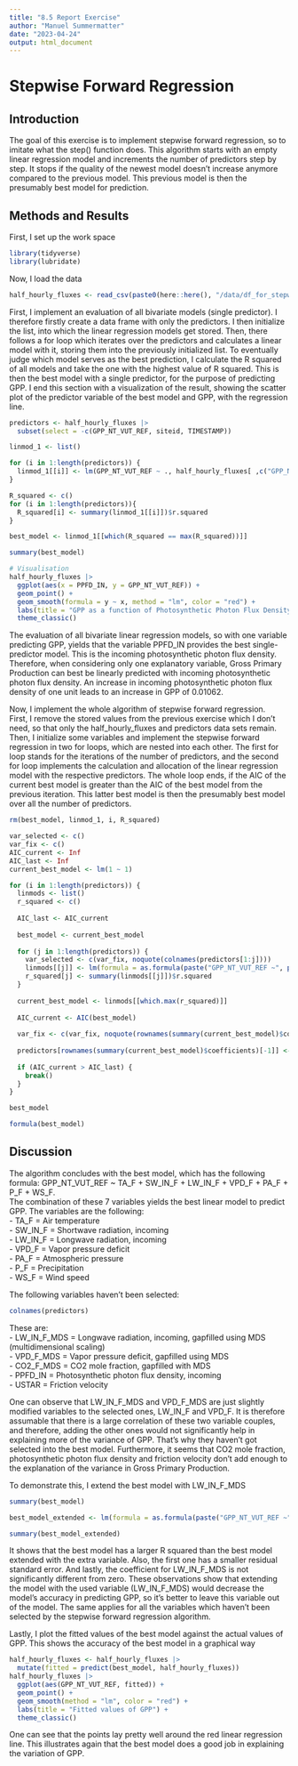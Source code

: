 ```yaml
---
title: "8.5 Report Exercise"
author: "Manuel Summermatter"
date: "2023-04-24"
output: html_document
---
```

# Stepwise Forward Regression

## Introduction
The goal of this exercise is to implement stepwise forward regression, so to imitate what the step() function does. This algorithm starts with an empty linear regression model and increments the number of predictors step by step. It stops if the quality of the newest model doesn't increase anymore compared to the previous model. This previous model is then the presumably best model for prediction.


## Methods and Results
First, I set up the work space
```r
library(tidyverse)
library(lubridate)
```

Now, I load the data
```r
half_hourly_fluxes <- read_csv(paste0(here::here(), "/data/df_for_stepwise_regression.csv"))
```

First, I implement an evaluation of all bivariate models (single predictor). I therefore firstly create a data frame with only the predictors. I then initialize the list, into which the linear regression models get stored. Then, there follows a for loop which iterates over the predictors and calculates a linear model with it, storing them into the previously initialized list. To eventually judge which model serves as the best prediction, I calculate the R squared of all models and take the one with the highest value of R squared. This is then the best model with a single predictor, for the purpose of predicting GPP. I end this section with a visualization of the result, showing the scatter plot of the predictor variable of the best model and GPP, with the regression line.
```r
predictors <- half_hourly_fluxes |> 
  subset(select = -c(GPP_NT_VUT_REF, siteid, TIMESTAMP))

linmod_1 <- list()

for (i in 1:length(predictors)) {
  linmod_1[[i]] <- lm(GPP_NT_VUT_REF ~ ., half_hourly_fluxes[ ,c("GPP_NT_VUT_REF", colnames(predictors)[i])])
}

R_squared <- c()
for (i in 1:length(predictors)){
  R_squared[i] <- summary(linmod_1[[i]])$r.squared
}

best_model <- linmod_1[[which(R_squared == max(R_squared))]]

summary(best_model)

# Visualisation
half_hourly_fluxes |>
  ggplot(aes(x = PPFD_IN, y = GPP_NT_VUT_REF)) +
  geom_point() +
  geom_smooth(formula = y ~ x, method = "lm", color = "red") +
  labs(title = "GPP as a function of Photosynthetic Photon Flux Density", x = rownames(summary(best_model)$coefficients)[2], y = "GPP") +
  theme_classic()
```

The evaluation of all bivariate linear regression models, so with one variable predicting GPP, yields that the variable PPFD_IN provides the best single-predictor model. This is the incoming photosynthetic photon flux density. Therefore, when considering only one explanatory variable, Gross Primary Production can best be linearly predicted with incoming photosynthetic photon flux density. An increase in incoming photosynthetic photon flux density of one unit leads to an increase in GPP of 0.01062.


Now, I implement the whole algorithm of stepwise forward regression.  
First, I remove the stored values from the previous exercise which I don't need, so that only the half_hourly_fluxes and predictors data sets remain. Then, I initialize some variables and implement the stepwise forward regression in two for loops, which are nested into each other. The first for loop stands for the iterations of the number of predictors, and the second for loop implements the calculation and allocation of the linear regression model with the respective predictors. The whole loop ends, if the AIC of the current best model is greater than the AIC of the best model from the previous iteration. This latter best model is then the presumably best model over all the number of predictors.
```r
rm(best_model, linmod_1, i, R_squared)

var_selected <- c()
var_fix <- c()
AIC_current <- Inf
AIC_last <- Inf
current_best_model <- lm(1 ~ 1)

for (i in 1:length(predictors)) {
  linmods <- list()
  r_squared <- c()
  
  AIC_last <- AIC_current
  
  best_model <- current_best_model
 
  for (j in 1:length(predictors)) {
    var_selected <- c(var_fix, noquote(colnames(predictors[1:j])))
    linmods[[j]] <- lm(formula = as.formula(paste("GPP_NT_VUT_REF ~", paste(var_selected, collapse = "+"))), data = half_hourly_fluxes)
    r_squared[j] <- summary(linmods[[j]])$r.squared
  }
  
  current_best_model <- linmods[[which.max(r_squared)]]
    
  AIC_current <- AIC(best_model)
    
  var_fix <- c(var_fix, noquote(rownames(summary(current_best_model)$coefficients)[-1]))
  
  predictors[rownames(summary(current_best_model)$coefficients)[-1]] <- NULL
  
  if (AIC_current > AIC_last) {
    break()
  }
}

best_model

formula(best_model)
```


## Discussion
The algorithm concludes with the best model, which has the following formula: GPP_NT_VUT_REF ~ TA_F + SW_IN_F + LW_IN_F + VPD_F + PA_F + P_F + WS_F.  
The combination of these 7 variables yields the best linear model to predict GPP. The variables are the following:  
- TA_F = Air temperature  
- SW_IN_F = Shortwave radiation, incoming  
- LW_IN_F = Longwave radiation, incoming  
- VPD_F = Vapor pressure deficit  
- PA_F = Atmospheric pressure  
- P_F = Precipitation  
- WS_F = Wind speed  

The following variables haven't been selected:
```r
colnames(predictors)
```

These are:  
- LW_IN_F_MDS = Longwave radiation, incoming, gapfilled using MDS (multidimensional scaling)  
- VPD_F_MDS = Vapor pressure deficit, gapfilled using MDS  
- CO2_F_MDS = CO2 mole fraction, gapfilled with MDS  
- PPFD_IN = Photosynthetic photon flux density, incoming  
- USTAR = Friction velocity  

One can observe that LW_IN_F_MDS and VPD_F_MDS are just slightly modified variables to the selected ones, LW_IN_F and VPD_F. It is therefore assumable that there is a large correlation of these two variable couples, and therefore, adding the other ones would not significantly help in explaining more of the variance of GPP. That's why they haven't got selected into the best model. Furthermore, it seems that CO2 mole fraction, photosynthetic photon flux density and friction velocity don't add enough to the explanation of the variance in Gross Primary Production.

To demonstrate this, I extend the best model with LW_IN_F_MDS
```r
summary(best_model)

best_model_extended <- lm(formula = as.formula(paste("GPP_NT_VUT_REF ~", paste(c(rownames(summary(best_model)$coefficients)[-1], "LW_IN_F_MDS"), collapse = "+"))), data = half_hourly_fluxes)

summary(best_model_extended)
```

It shows that the best model has a larger R squared than the best model extended with the extra variable. Also, the first one has a smaller residual standard error. And lastly, the coefficient for LW_IN_F_MDS is not significantly different from zero. These observations show that extending the model with the used variable (LW_IN_F_MDS) would decrease the model's accuracy in predicting GPP, so it's better to leave this variable out of the model. The same applies for all the variables which haven't been selected by the stepwise forward regression algorithm.

Lastly, I plot the fitted values of the best model against the actual values of GPP. This shows the accuracy of the best model in a graphical way
```r
half_hourly_fluxes <- half_hourly_fluxes |>
  mutate(fitted = predict(best_model, half_hourly_fluxes))
half_hourly_fluxes |>
  ggplot(aes(GPP_NT_VUT_REF, fitted)) +
  geom_point() +
  geom_smooth(method = "lm", color = "red") +
  labs(title = "Fitted values of GPP") +
  theme_classic()
```

One can see that the points lay pretty well around the red linear regression line. This illustrates again that the best model does a good job in explaining the variation of GPP.